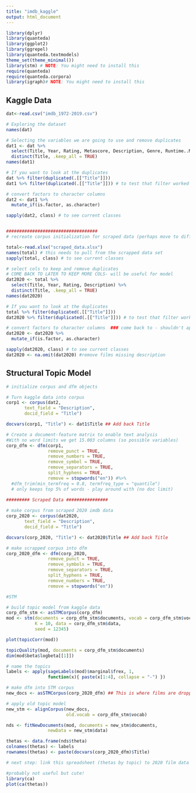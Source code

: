 ```yaml
---
title: "imdb_kaggle"
output: html_document
---
```


```r
library(dplyr)
library(quanteda)
library(ggplot2)
library(ggrepel)
library(quanteda.textmodels)
theme_set(theme_minimal())
library(stm) # NOTE: You might need to install this
require(quanteda)
require(quanteda.corpora)
library(igraph)# NOTE: You might need to install this
```

## Kaggle Data

```r
dat<-read.csv("imdb_1972-2019.csv")

# Exploring the dataset
names(dat)

# Selecting the variables we are going to use and remove duplicates
dat1 <- dat %>% 
  select(Title, Year, Rating, Metascore, Description, Genre, Runtime..Minutes., Revenue..Millions.) %>% 
  distinct(Title, .keep_all = TRUE)
names(dat1)

# If you want to look at the duplicates 
dat %>% filter(duplicated(.[["Title"]]))
dat1 %>% filter(duplicated(.[["Title"]])) # to test that filter worked

# convert factors to character columns
dat2 <- dat1 %>%
  mutate_if(is.factor, as.character)

sapply(dat2, class) # to see current classes


###################################
# recreate corpus initialization for scraped data (perhaps move to different script later)

total<-read.xlsx("scraped_data.xlsx")
names(total) # this needs to pull from the scrapped data set
sapply(total, class) # to see current classes

# select cols to keep and remove duplicates
# COME BACK TO LATER TO KEEP MORE COLS- will be useful for model
dat2020 <- total %>% 
  select(Title, Year, Rating, Description) %>% 
  distinct(Title, .keep_all = TRUE)
names(dat2020)

# If you want to look at the duplicates 
total %>% filter(duplicated(.[["Title"]]))
dat2020 %>% filter(duplicated(.[["Title"]])) # to test that filter worked

# convert factors to character columns  ### come back to - shouldn't apply factorization to rating or year
dat2020 <- dat2020 %>%
  mutate_if(is.factor, as.character)

sapply(dat2020, class) # to see current classes
dat2020 <- na.omit(dat2020) #remove films missing description
```

## Structural Topic Model


```r
# initialize corpus and dfm objects

# Turn kaggle data into corpus
corp1 <- corpus(dat2, 
       text_field = "Description",
       docid_field = "Title")

docvars(corp1, "Title") <- dat1$Title ## Add back Title

# Create a document-feature matrix to enable text analysis
#With no word limits we get 15.003 columns (so possible variables)
corp_dfm <- dfm(corp1, 
                remove_punct = TRUE, 
                remove_numbers = TRUE,
                remove_symbol = TRUE, 
                remove_separators = TRUE,
                split_hyphens = TRUE,
                remove = stopwords("en")) #%>%
  #dfm_trim(min_termfreq = 0.8, termfreq_type = "quantile") 
  # only keeps top 5% of words - play around with (no doc limit)

######### Scraped Data ################
  
# make corpus from scraped 2020 imdb data
corp_2020 <- corpus(dat2020, 
       text_field = "Description",
       docid_field = "Title")

docvars(corp_2020, "Title") <- dat2020$Title ## Add back Title

# make scrapped corpus into dfm 
corp_2020_dfm <- dfm(corp_2020,
                remove_punct = TRUE,
                remove_symbols = TRUE,
                remove_separators = TRUE,
                split_hyphens = TRUE,
                remove_numbers = TRUE,   
                remove = stopwords("en")) 

```

```r
#STM

# build topic model from kaggle data
corp_dfm_stm <- asSTMCorpus(corp_dfm)
mod <- stm(documents = corp_dfm_stm$documents, vocab = corp_dfm_stm$vocab,
           K = 10, data = corp_dfm_stm$data,
           seed = 12345)

plot(topicCorr(mod))

topicQuality(mod, documents = corp_dfm_stm$documents)
dim(mod$beta$logbeta[[1]])

# name the topics
labels <- apply(sageLabels(mod)$marginal$frex, 1,
                function(x){ paste(x[1:4], collapse = "-") })

# make dfm into STM corpus
new_docs <- asSTMCorpus(corp_2020_dfm) ## This is where films are dropped if na.omit not run (above)

# apply old topic model
new_stm <- alignCorpus(new_docs,
                       old.vocab = corp_dfm_stm$vocab)

nds <- fitNewDocuments(mod, documents = new_stm$documents,
                newData = new_stm$data)

thetas <- data.frame(nds$theta)
colnames(thetas) <- labels
rownames(thetas) <- paste(docvars(corp_2020_dfm)$Title)

# next step: link this spreadsheet (thetas by topic) to 2020 film data to create model

#probably not useful but cute!
library(ca)
plot(ca(thetas))

```

